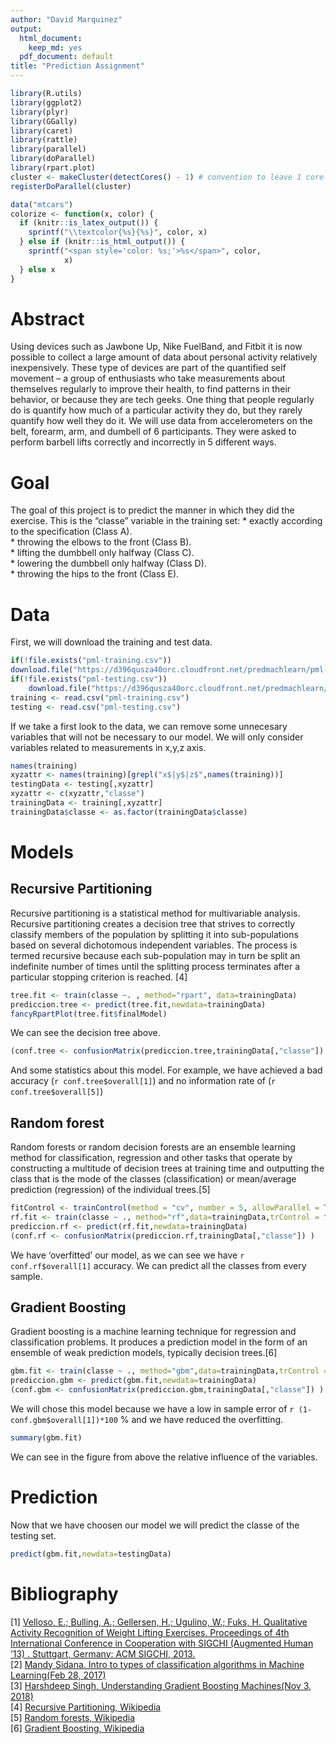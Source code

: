 ```yaml
---
author: "David Marquinez"
output:
  html_document:
    keep_md: yes
  pdf_document: default
title: "Prediction Assignment"
---
```

```r
library(R.utils)
library(ggplot2)
library(plyr)
library(GGally)
library(caret)
library(rattle)
library(parallel)
library(doParallel)
library(rpart.plot)
cluster <- makeCluster(detectCores() - 1) # convention to leave 1 core for OS
registerDoParallel(cluster)

data("mtcars")
colorize <- function(x, color) {
  if (knitr::is_latex_output()) {
    sprintf("\\textcolor{%s}{%s}", color, x)
  } else if (knitr::is_html_output()) {
    sprintf("<span style='color: %s;'>%s</span>", color, 
            x)
  } else x
}
```
# Abstract

Using devices such as Jawbone Up, Nike FuelBand, and Fitbit it is now possible to collect a large amount of data about personal activity relatively inexpensively. These type of devices are part of the quantified self movement – a group of enthusiasts who take measurements about themselves regularly to improve their health, to find patterns in their behavior, or because they are tech geeks. One thing that people regularly do is quantify how much of a particular activity they do, but they rarely quantify how well they do it. We will use data from accelerometers on the belt, forearm, arm, and dumbell of 6 participants. They were asked to perform barbell lifts correctly and incorrectly in 5 different ways.

# Goal

The goal of this project is to predict the manner in which they did the exercise. This is the "classe" variable in the training set:
* exactly according to the specification (Class A).  
* throwing the elbows to the front (Class B).  
* lifting the dumbbell only halfway (Class C).  
* lowering the dumbbell only halfway (Class D).  
* throwing the hips to the front (Class E).  

# Data

First, we will download the training and test data.
```r
if(!file.exists("pml-training.csv"))
download.file("https://d396qusza40orc.cloudfront.net/predmachlearn/pml-training.csv","pml-training.csv")
if(!file.exists("pml-testing.csv"))
    download.file("https://d396qusza40orc.cloudfront.net/predmachlearn/pml-testing.csv","pml-testing.csv")
training <- read.csv("pml-training.csv")
testing <- read.csv("pml-testing.csv")
```
If we take a first look to the data, we can remove some unnecesary variables that will not be necessary to our model. We will only consider variables related to measurements in x,y,z axis.
```r
names(training)
xyzattr <- names(training)[grepl("x$|y$|z$",names(training))]
testingData <- testing[,xyzattr]
xyzattr <- c(xyzattr,"classe")
trainingData <- training[,xyzattr]
trainingData$classe <- as.factor(trainingData$classe)
```

# Models

## Recursive Partitioning  
Recursive partitioning is a statistical method for multivariable analysis. Recursive partitioning creates a decision tree that strives to correctly classify members of the population by splitting it into sub-populations based on several dichotomous independent variables. The process is termed recursive because each sub-population may in turn be split an indefinite number of times until the splitting process terminates after a particular stopping criterion is reached. [4]

```r
tree.fit <- train(classe ~. , method="rpart", data=trainingData)
prediccion.tree <- predict(tree.fit,newdata=trainingData)
fancyRpartPlot(tree.fit$finalModel)

```

We can see the decision tree above.
```r
(conf.tree <- confusionMatrix(prediccion.tree,trainingData[,"classe"]) )
```
And some statistics about this model. For example, we have achieved a bad accuracy (```r conf.tree$overall[1]```) and no information rate of (```r conf.tree$overall[5]```)  

## Random forest
Random forests or random decision forests are an ensemble learning method for classification, regression and other tasks that operate by constructing a multitude of decision trees at training time and outputting the class that is the mode of the classes (classification) or mean/average prediction (regression) of the individual trees.[5]
```r
fitControl <- trainControl(method = "cv", number = 5, allowParallel = TRUE)
rf.fit <- train(classe ~ ., method="rf",data=trainingData,trControl = fitControl,ntree=500)
prediccion.rf <- predict(rf.fit,newdata=trainingData)
(conf.rf <- confusionMatrix(prediccion.rf,trainingData[,"classe"]) )
```
We have 'overfitted' our model, as we can see we have ```r conf.rf$overall[1]``` accuracy. We can predict all the classes from every sample.

## Gradient Boosting
Gradient boosting is a machine learning technique for regression and classification problems. It produces a prediction model in the form of an ensemble of weak prediction models, typically decision trees.[6]
```r
gbm.fit <- train(classe ~ ., method="gbm",data=trainingData,trControl = fitControl, verbose=FALSE)
prediccion.gbm <- predict(gbm.fit,newdata=trainingData)
(conf.gbm <- confusionMatrix(prediccion.gbm,trainingData[,"classe"]) )
```
We will chose this model because we have a low in sample error of ```r (1-conf.gbm$overall[1])*100``` % and we have reduced the overfitting.

```r
summary(gbm.fit)
```
We can see in the figure from above the relative influence of the variables.

# Prediction

Now that we have choosen our model we will predict the classe of the testing set.  

```r
predict(gbm.fit,newdata=testingData)
```

# Bibliography 
[1] [Velloso, E.; Bulling, A.; Gellersen, H.; Ugulino, W.; Fuks, H. Qualitative Activity Recognition of Weight Lifting Exercises. Proceedings of 4th International Conference in Cooperation with SIGCHI (Augmented Human '13) . Stuttgart, Germany: ACM SIGCHI, 2013.](http://groupware.les.inf.puc-rio.br/public/papers/2013.Velloso.QAR-WLE.pdf)  
[2] [Mandy Sidana. Intro to types of classification algorithms in Machine Learning(Feb 28, 2017)](https://medium.com/sifium/machine-learning-types-of-classification-9497bd4f2e14)  
[3] [Harshdeep Singh, Understanding Gradient Boosting Machines(Nov 3, 2018)](https://towardsdatascience.com/understanding-gradient-boosting-machines-9be756fe76ab)  
[4] [Recursive Partitioning, Wikipedia](https://en.wikipedia.org/wiki/Recursive_partitioning)  
[5] [Random forests, Wikipedia](https://en.wikipedia.org/wiki/Random_forest)  
[6] [Gradient Boosting, Wikipedia](https://en.wikipedia.org/wiki/Gradient_boosting)  